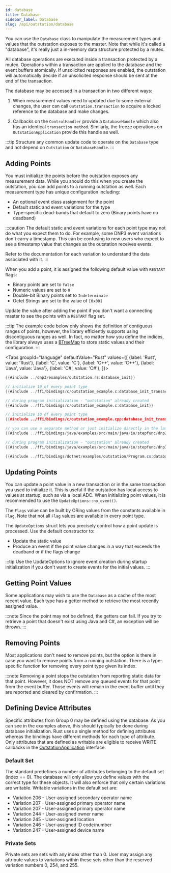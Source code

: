 ```yaml
---
id: database
title: Database
sidebar_label: Database
slug: /api/outstation/database
---
```



You can use the `Database` class to manipulate the measurement types and values that the outstation exposes to the master. Note that while it's called a "database", it's really just
a in-memory data structure protected by a mutex.

All database operations are executed inside a transaction protected by a mutex. Operations within a transaction are applied to the database and the
event buffers atomically. If unsolicited responses are enabled, the outstation will automatically decide if an unsolicited response
should be sent at the end of the transaction.

The database may be accessed in a transaction in two different ways:

1. When measurement values need to updated due to some external changes, the user can call `Outstation.transaction` to acquire
a locked reference to the database and make changes.

2. Callbacks on the `ControlHandler` provide a `DatabaseHandle` which also has an identical `transaction method`. Similarly, the freeze operations on
`OutstationApplication` provide this handle as well.

:::tip
Structure any common update code to operate on the `Database` type and not depend on `Outstation` or `DatabaseHandle`.
:::

## Adding Points

You must initialize the points before the outstation exposes any measurement data. While you should do this when you create the outstation, you can add points to a running outstation as well. Each measurement type has unique configuration including:

* An optional event class assignment for the point
* Default static and event variations for the type
* Type-specific dead-bands that default to zero (Binary points have no deadband)

:::caution
The default static and event variations for each point type may not do what you expect them to do. For example,
some DNP3 event variations don't carry a timestamp. This can be confusing to new users who expect to see a timestamp
value that changes as the outstation receives events.

Refer to the documentation for each variation to understand the data associated with it.
:::

When you add a point, it is assigned the following default value with `RESTART` flags:

* Binary points are set to `false`
* Numeric values are set to `0`
* Double-bit Binary points set to `Indeterminate`
* Octet Strings are set to the value of `[0x00]`

Update the value after adding the point if you don't want a connecting master to see the points with a `RESTART` flag set.

:::tip
The example code below only shows the definition of contiguous ranges of points, however, the library efficiently supports
using discontiguous ranges as well. In fact, no matter how you define the indices, the library always uses a [BTreeMap](https://doc.rust-lang.org/std/collections/struct.BTreeMap.html)
to store static values and their configuration.
:::

<Tabs
groupId="language"
defaultValue="Rust"
values={[
{label: 'Rust', value: 'Rust'},
{label: 'C', value: 'C'},
{label: 'C++', value: 'C++'},
{label: 'Java', value: 'Java'},
{label: 'C#', value: 'C#'},
]}>
<TabItem value="Rust">

```rust
{{#include ../dnp3/examples/outstation.rs:database_init}}
```

</TabItem>
<TabItem value="C">

```c
// initialize 10 of every point type
{{#include ../ffi/bindings/c/outstation_example.c:database_init_transaction}}

// during program initialization - "outstation" already created
{{#include ../ffi/bindings/c/outstation_example.c:database_init}}
```

</TabItem>
<TabItem value="C++">

```cpp
// initialize 10 of every point type
{{#include ../ffi/bindings/c/outstation_example.cpp:database_init_transaction}}
```

</TabItem>
<TabItem value="Java">

```java
// you can use a separate method or just initialize directly in the lambda expression
{{#include ../ffi/bindings/java/examples/src/main/java/io/stepfunc/dnp3/examples/OutstationExample.java:database_init_function}}

// during program initialization - "outstation" already created
{{#include ../ffi/bindings/java/examples/src/main/java/io/stepfunc/dnp3/examples/OutstationExample.java:database_init}}
```

</TabItem>
<TabItem value="C#">

```csharp
{{#include ../ffi/bindings/dotnet/examples/outstation/Program.cs:database_init}}
```

</TabItem>
</Tabs>

## Updating Points

You can update a point value in a new transaction or in the same transaction you used to initialize it. This is useful if the outstation
has local access to values at startup, such as via a local ADC. When initializing point values, it is recommended to use the
`UpdateOptions::no_event()`.

The `Flags` value can be built by ORing values from the constants available in `Flag`. Note that not all `Flag` values are available
in every point type.

The `UpdateOptions` struct lets you precisely control how a point update is processed. Use the default constructor to:

* Update the static value
* Produce an event if the point value changes in a way that exceeds the deadband or if the flags change

:::tip
Use the UpdateOptions to ignore event creation during startup initialization if you don't want to create events for the initial values.
:::

## Getting Point Values

Some applications may wish to use the `Database` as a cache of the most recent value. Each type has a getter method to retrieve the most recently assigned value.

:::note
Since the point may not be defined, the getters can fail. If you try to retrieve a point that doesn't exist using Java and C#, an exception will be thrown.
:::

## Removing Points

Most applications don't need to remove points, but the option is there in case you want to remove points from a running outstation. There is a type-specific function for removing every point type given its index.

:::note
Removing a point stops the outstation from reporting static data for that point. However, it does NOT remove any queued events for that point from
the event buffer. Those events will remain in the event buffer until they are reported and cleared by confirmation.
:::

## Defining Device Attributes

Specific attributes from Group 0 may be defined using the database. As you can see in the examples above, this should typically be done during database initialization. Rust
uses a single method for defining attributes whereas the bindings have different methods for each type of attribute. Only attributes that are defined as writable are eligible
to receive WRITE callbacks in the [OutstationApplication](application) interface.

### Default Set

The standard predefines a number of attributes belonging to the default set (index == 0). The database will only allow you define values with the correct type for these objects. It
will also enforce that only certain variations are writable. Writable variations in the default set are:

* Variation 206 - User-assigned secondary operator name
* Variation 207 - User-assigned primary operator name
* Variation 207 - User-assigned primary operator name
* Variation 244 - User-assigned owner name
* Variation 245 - User-assigned location
* Variation 246 - User-assigned ID code/number
* Variation 247 - User-assigned device name

### Private Sets

Private sets are sets with any index other than 0. User may assign any attribute values to variations within these sets
other than the reserved variation numbers 0, 254, and 255.


